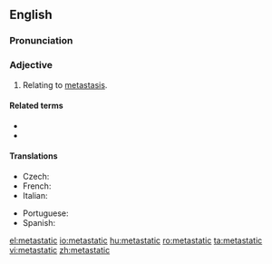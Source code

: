 ==English==

===Pronunciation===
{{rfp|lang=en}}

===Adjective===
{{en-adj|-}}

# {{lb|en|medicine}} Relating to [[metastasis]].

====Related terms====
* {{l|en|metastasis}}
* {{l|en|prometastatic}}

====Translations====
{{trans-top|relating to metastasis}}
* Czech: {{t|cs|metastatický}}
* French: {{t+|fr|métastatique}}
* Italian: {{t|it|metastatico}}
{{trans-mid}}
* Portuguese: {{t|pt|metastático|m}}
* Spanish: {{t|es|metastático}}
{{trans-bottom}}

[[el:metastatic]]
[[io:metastatic]]
[[hu:metastatic]]
[[ro:metastatic]]
[[ta:metastatic]]
[[vi:metastatic]]
[[zh:metastatic]]